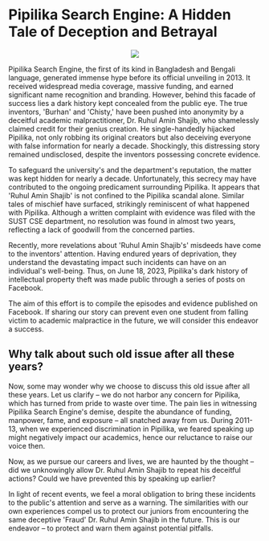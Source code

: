 # Pipilika Search Engine: A Hidden Tale of Deception and Betrayal

<p align="center">
    <img src="/static/pipilika/logo.png" />
</p>


Pipilika Search Engine, the first of its kind in Bangladesh and Bengali language, generated immense hype before its official unveiling in 2013. It received widespread media coverage, massive funding, and earned significant name recognition and branding. However, behind this facade of success lies a dark history kept concealed from the public eye. The true inventors, 'Burhan' and 'Chisty,' have been pushed into anonymity by a deceitful academic malpractitioner, Dr. Ruhul Amin Shajib, who shamelessly claimed credit for their genius creation. He single-handedly hijacked Pipilika, not only robbing its original creators but also deceiving everyone with false information for nearly a decade. Shockingly, this distressing story remained undisclosed, despite the inventors possessing concrete evidence.

To safeguard the university's and the department's reputation, the matter was kept hidden for nearly a decade. Unfortunately, this secrecy may have contributed to the ongoing predicament surrounding Pipilika. It appears that 'Ruhul Amin Shajib' is not confined to the Pipilika scandal alone. Similar tales of mischief have surfaced, strikingly reminiscent of what happened with Pipilika. Although a written complaint with evidence was filed with the SUST CSE department, no resolution was found in almost two years, reflecting a lack of goodwill from the concerned parties.

Recently, more revelations about 'Ruhul Amin Shajib's' misdeeds have come to the inventors' attention. Having endured years of deprivation, they understand the devastating impact such incidents can have on an individual's well-being. Thus, on June 18, 2023, Pipilika's dark history of intellectual property theft was made public through a series of posts on Facebook.

The aim of this effort is to compile the episodes and evidence published on Facebook. If sharing our story can prevent even one student from falling victim to academic malpractice in the future, we will consider this endeavor a success.

## Why talk about such old issue after all these years?

Now, some may wonder why we choose to discuss this old issue after all these years. Let us clarify – we do not harbor any concern for Pipilika, which has turned from pride to waste over time. The pain lies in witnessing Pipilika Search Engine's demise, despite the abundance of funding, manpower, fame, and exposure – all snatched away from us. During 2011-13, when we experienced discrimination in Pipilika, we feared speaking up might negatively impact our academics, hence our reluctance to raise our voice then.

Now, as we pursue our careers and lives, we are haunted by the thought – did we unknowingly allow Dr. Ruhul Amin Shajib to repeat his deceitful actions? Could we have prevented this by speaking up earlier?

In light of recent events, we feel a moral obligation to bring these incidents to the public's attention and serve as a warning. The similarities with our own experiences compel us to protect our juniors from encountering the same deceptive 'Fraud' Dr. Ruhul Amin Shajib in the future. This is our endeavor – to protect and warn them against potential pitfalls.